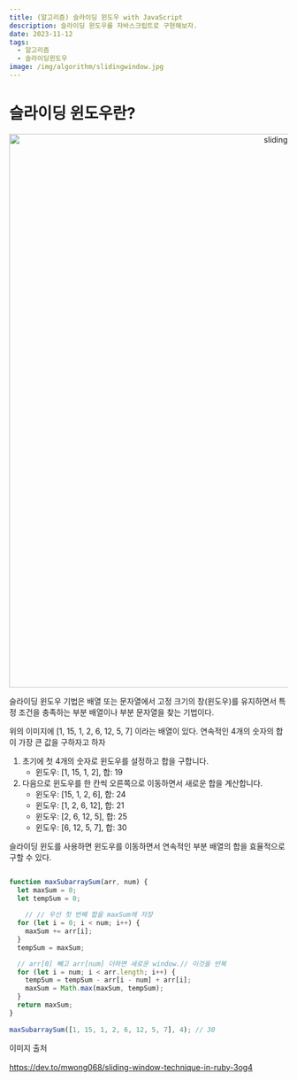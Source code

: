 ```yaml
---
title: (알고리즘) 슬라이딩 윈도우 with JavaScript
description: 슬라이딩 윈도우를 자바스크립트로 구현해보자.
date: 2023-11-12
tags:
  - 알고리즘
  - 슬라이딩윈도우
image: /img/algorithm/slidingwindow.jpg
---
```


# 슬라이딩 윈도우란?
<p align="center">
  <img src="/img/algorithm/slidingwindow.jpg" alt="slidingwindow" width="1000" />
</p>

슬라이딩 윈도우 기법은 배열 또는 문자열에서 고정 크기의 창(윈도우)를 유지하면서 특정 조건을 충족하는 부분 배열이나 부분 문자열을 찾는 기법이다.

위의 이미지에 [1, 15, 1, 2, 6, 12, 5, 7] 이라는 배열이 있다. 연속적인 4개의 숫자의 합이 가장 큰 값을 구하자고 하자

1. 초기에 첫 4개의 숫자로 윈도우를 설정하고 합을 구합니다.
      * 윈도우: [1, 15, 1, 2], 합: 19
2. 다음으로 윈도우를 한 칸씩 오른쪽으로 이동하면서 새로운 합을 계산합니다.
    * 윈도우: [15, 1, 2, 6], 합: 24
    * 윈도우: [1, 2, 6, 12], 합: 21
    * 윈도우: [2, 6, 12, 5], 합: 25
    * 윈도우: [6, 12, 5, 7], 합: 30

슬라이딩 윈도를 사용하면 윈도우를 이동하면서 연속적인 부분 배열의 합을 효율적으로 구할 수 있다.
```js

function maxSubarraySum(arr, num) {
  let maxSum = 0;
  let tempSum = 0;
  
    // // 우선 첫 번째 합을 maxSum에 저장
  for (let i = 0; i < num; i++) { 
    maxSum += arr[i];
  }
  tempSum = maxSum;

  // arr[0] 빼고 arr[num] 더하면 새로운 window.// 이것을 반복
  for (let i = num; i < arr.length; i++) {
    tempSum = tempSum - arr[i - num] + arr[i];
    maxSum = Math.max(maxSum, tempSum);
  }
  return maxSum;
}
      
maxSubarraySum([1, 15, 1, 2, 6, 12, 5, 7], 4); // 30
```

이미지 출처 <br></br>
https://dev.to/mwong068/sliding-window-technique-in-ruby-3og4